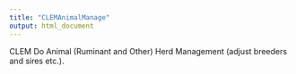 ```yaml
---
title: "CLEMAnimalManage"
output: html_document
---
```



CLEM Do Animal (Ruminant and Other) Herd Management (adjust breeders and sires etc.).
